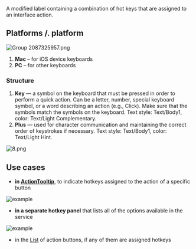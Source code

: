 A modified label containing a combination of hot keys that are assigned to an interface action.

## Platforms /. **platform**

![Group 2087325957.png](/static/images/design/Hotkey/Group_2087325957.png)

1. **Mac** – for iOS device keyboards
2. **PC** – for other keyboards

### Structure

1. **Key** — a symbol on the keyboard that must be pressed in order to perform a quick action. Can be a letter, number, special keyboard symbol, or a word describing an action (e.g., Click). Make sure that the symbols match the symbols on the keyboard.
   Text style: Text/Body1, color: Text/Light Complementary.
2. **Plus** — used for character communication and maintaining the correct order of keystrokes if necessary.
   Text style: Text/Body1, color: Text/Light Hint.

![8.png](/static/images/design/Hotkey/8.png)

## Use cases

- **in [ActionTooltip](/design/guides/action-tooltip)**, to indicate hotkeys assigned to the action of a specific button

![example](/static/images/design/Hotkey/example1.png)

- **in a separate hotkey panel** that lists all of the options available in the service

![example](/static/images/design/Hotkey/example2.png)

- in the [List](/design/guides/list-item) of action buttons, if any of them are assigned hotkeys

